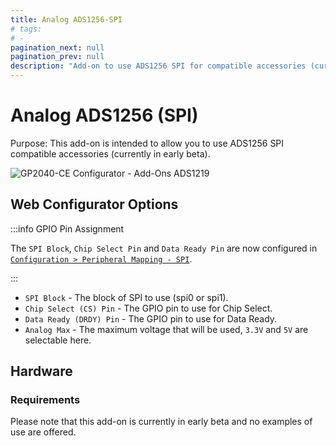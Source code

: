 ---
title: Analog ADS1256-SPI
# tags:
# -
pagination_next: null
pagination_prev: null
description: "Add-on to use ADS1256 SPI for compatible accessories (currently in early beta)"
---

# Analog ADS1256 (SPI)

Purpose: This add-on is intended to allow you to use ADS1256 SPI compatible accessories (currently in early beta).

![GP2040-CE Configurator - Add-Ons ADS1219](../assets/images/gpc-add-ons-ads1256-spi.png)

## Web Configurator Options

:::info GPIO Pin Assignment

The `SPI Block`, `Chip Select Pin` and `Data Ready Pin` are now configured in [`Configuration > Peripheral Mapping - SPI`](../web-configurator/menu-pages/03-peripheral-mapping.mdx#spi).

:::

- `SPI Block` - The block of SPI to use (spi0 or spi1).
- `Chip Select (CS) Pin` - The GPIO pin to use for Chip Select.
- `Data Ready (DRDY) Pin` - The GPIO pin to use for Data Ready.
- `Analog Max` - The maximum voltage that will be used, `3.3V` and `5V` are selectable here.

## Hardware

### Requirements

Please note that this add-on is currently in early beta and no examples of use are offered.
